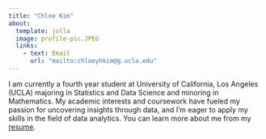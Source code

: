 ```yaml
---
title: "Chloe Kim"
about:
  template: jolla
  image: profile-pic.JPEG
  links:
    - text: Email
      url: "mailto:chloeyhkim@g.ucla.edu"
---
```


I am currently a fourth year student at University of California, Los Angeles (UCLA) majoring in Statistics and Data Science and minoring in Mathematics. My academic interests and coursework have fueled my passion for uncovering insights through data, and I'm eager to apply my skills in the field of data analytics. You can learn more about me from my [resume](/my_resume.pdf).